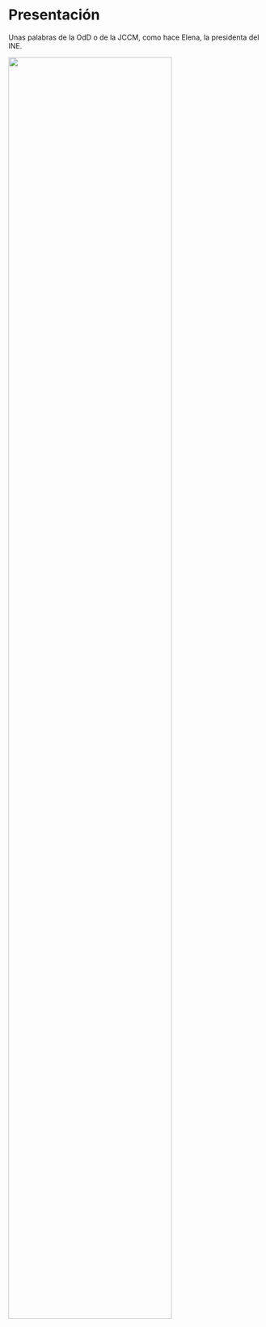 # Presentación {.unnumbered}

Unas palabras de la OdD o de la JCCM, como hace Elena, la presidenta del INE.

![](cover_ejemplo.png){width=80%}
